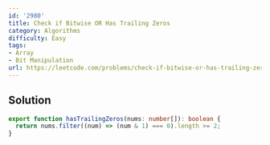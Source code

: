 ```yaml
---
id: '2980'
title: Check if Bitwise OR Has Trailing Zeros
category: Algorithms
difficulty: Easy
tags:
- Array
- Bit Manipulation
url: https://leetcode.com/problems/check-if-bitwise-or-has-trailing-zeros
---
```


## Solution

```typescript filename="solution.ts" copy
export function hasTrailingZeros(nums: number[]): boolean {
  return nums.filter((num) => (num & 1) === 0).length >= 2;
}
```

